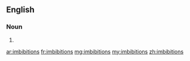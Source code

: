 ==English==

===Noun===
{{head|en|plural}}

# {{plural of|imbibition|lang=en|nocat=1}}

[[ar:imbibitions]]
[[fr:imbibitions]]
[[mg:imbibitions]]
[[my:imbibitions]]
[[zh:imbibitions]]